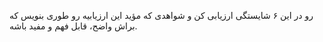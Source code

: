 
 **<Username/>** رو در این  ۶ شایستگی ارزیابی کن و شواهدی که مؤید این ارزیابیه رو طوری بنویس که براش واضح، قابل فهم و مفید باشه.
